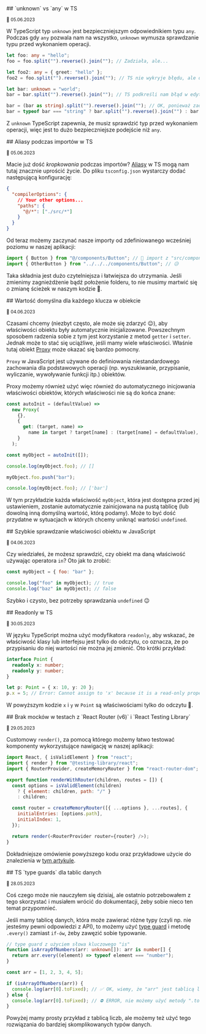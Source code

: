 <section>
## `unknown` vs `any` w TS

<small>📅 05.06.2023</small>

W TypeScript typ `unknown` jest bezpieczniejszym odpowiednikiem typu `any`. Podczas gdy `any` pozwala nam na wszystko, `unknown` wymusza sprawdzanie typu przed wykonaniem operacji.

```ts
let foo: any = "hello";
foo = foo.split("").reverse().join(""); // Zadziała, ale...

let foo2: any = { greet: "hello" };
foo2 = foo.split("").reverse().join(""); // TS nie wykryje błędu, ale dostaniemy błąd w konsoli

let bar: unknown = "world";
bar = bar.split("").reverse().join(""); // TS podkreśli nam błąd w edytorze, ponieważ nie możemy użyć metody "split" na nieznanym typie.

bar = (bar as string).split("").reverse().join(""); // OK, ponieważ zadeklarowaliśmy typ, ale może być lepiej...
bar = typeof bar === "string" ? bar.split("").reverse().join("") : bar; // Jeszcze lepiej, ponieważ sprawdziliśmy typ
```

Z `unknown` TypeScript zapewnia, że musiz sprawdzić typ przed wykonaniem operacji, więc jest to dużo bezpieczniejsze podejście niż `any`.

</section>

<section>
## Aliasy podczas importów w TS

<small>📅 05.06.2023</small>

Macie już dość _kropkowania_ podczas importów? [Aliasy](https://www.typescriptlang.org/tsconfig#paths) w TS mogą nam tutaj znacznie uprościć życie. Do pliku `tsconfig.json` wystarczy dodać następującą konfigurację:

```json title="tsconfig.json"
{
  "compilerOptions": {
    // Your other options...
    "paths": {
      "@/*": ["./src/*"]
    }
  }
}
```

Od teraz możemy zaczynać nasze importy od zdefiniowanego wcześniej poziomu w naszej aplikacji:

```ts
import { Button } from "@/components/Button"; // 🤩 import z "src/components/Button"
import { OtherButton } from "../../../components/Button"; // 😥
```

Taka składnia jest dużo czytelniejsza i łatwiejsza do utrzymania. Jeśli zmienimy zagnieżdżenie bądź położenie folderu, to nie musimy martwić się o zmianę ścieżek w naszym kodzie 💪.

</section>

<section>
## Wartość domyślna dla każdego klucza w obiekcie

<small>📅 04.06.2023</small>

Czasami chcemy (niezbyt często, ale może się zdarzyć 😉), aby właściwości obiektu były automatycznie inicjalizowane. Powszechnym sposobem radzenia sobie z tym jest korzystanie z metod `getter` i `setter`. Jednak może to stać się uciążliwe, jeśli mamy wiele właściwości. Właśnie tutaj obiekt [Proxy](https://developer.mozilla.org/en-US/docs/Web/JavaScript/Reference/Global_Objects/Proxy?retiredLocale=pl) może okazać się bardzo pomocny.

`Proxy` w JavaScript jest używane do definiowania niestandardowego zachowania dla podstawowych operacji (np. wyszukiwanie, przypisanie, wyliczanie, wywoływanie funkcji itp.) obiektów.

Proxy możemy również użyć więc również do automatycznego inicjowania właściwości obiektów, których właściwości nie są do końca znane:

```js
const autoInit = (defaultValue) =>
  new Proxy(
    {},
    {
      get: (target, name) =>
        name in target ? target[name] : (target[name] = defaultValue),
    }
  );

const myObject = autoInit([]);

console.log(myObject.foo); // []

myObject.foo.push("bar");

console.log(myObject.foo); // ['bar']
```

W tym przykładzie każda właściwość `myObject`, która jest dostępna przed jej ustawieniem, zostanie automatycznie zainicjowana na pustą tablicę (lub dowolną inną domyślną wartość, którą podamy). Może to być dość przydatne w sytuacjach w których chcemy uniknąć wartości `undefined`.

</section>

<section>
## Szybkie sprawdzanie właściwości obiektu w JavaScript

<small>📅 04.06.2023</small>

Czy wiedziałeś, że możesz sprawdzić, czy obiekt ma daną właściwość używając operatora `in`? Oto jak to zrobić:

```javascript
const myObject = { foo: "bar" };

console.log("foo" in myObject); // true
console.log("baz" in myObject); // false
```

Szybko i czysto, bez potrzeby sprawdzania `undefined` 😉

</section>

<section>
## Readonly w TS

<small>📅 30.05.2023</small>

W języku TypeScript można użyć modyfikatora `readonly`, aby wskazać, że właściwość klasy lub interfejsu jest tylko do odczytu, co oznacza, że po przypisaniu do niej wartości nie można jej zmienić. Oto krótki przykład:

```ts
interface Point {
  readonly x: number;
  readonly y: number;
}

let p: Point = { x: 10, y: 20 };
p.x = 5; // Error: Cannot assign to 'x' because it is a read-only property
```

W powyższym kodzie `x` i `y` w `Point` są właściwościami tylko do odczytu 💪.

</section>

<section>
## Brak mocków w testach z `React Router (v6)` i `React Testing Library`

<small>📅 29.05.2023</small>

Customowy `render()`, za pomocą którego możemy łatwo testować komponenty wykorzystujące nawigację w naszej aplikacji:

```js
import React, { isValidElement } from "react";
import { render } from "@testing-library/react";
import { RouterProvider, createMemoryRouter } from "react-router-dom";

export function renderWithRouter(children, routes = []) {
  const options = isValidElement(children)
    ? { element: children, path: "/" }
    : children;

  const router = createMemoryRouter([{ ...options }, ...routes], {
    initialEntries: [options.path],
    initialIndex: 1,
  });

  return render(<RouterProvider router={router} />);
}
```

Dokładniejsze omówienie powyższego kodu oraz przykładowe użycie do znalezienia w [tym artykule](https://webup.org/blog/how-to-avoid-mocking-in-react-router-v6-tests/).

</section>

<section>
## TS `type guards` dla tablic danych

<small>📅 28.05.2023</small>

Coś czego może nie nauczyłem się dzisiaj, ale ostatnio potrzebowałem z tego skorzystać i musiałem wrócić do dokumentacji, żeby sobie nieco ten temat przypomnieć.

Jeśli mamy tablicę danych, która może zawierać różne typy (czyli np. nie jesteśmy pewni odpowiedzi z API), to możemy użyć [type guard](https://www.typescriptlang.org/docs/handbook/2/narrowing.html#using-type-predicates) i metodę `.every()` zamiast `if-ów`, żeby zawęzić sobie typowanie.

```ts
// type guard z użyciem słowa kluczowego "is"
function isArrayOfNumbers(arr: unknown[]): arr is number[] {
  return arr.every((element) => typeof element === "number");
}

const arr = [1, 2, 3, 4, 5];

if (isArrayOfNumbers(arr)) {
  console.log(arr[0].toFixed); // ✅ OK, wiemy, że "arr" jest tablicą liczb
} else {
  console.log(arr[0].toFixed); // ⛔ ERROR, nie możemy użyć metody ".toFixed()" na typie "unknown"
}
```

Powyżej mamy prosty przykład z tablicą liczb, ale możemy też użyć tego rozwiązania do bardziej skomplikowanych typów danych.

</section>
